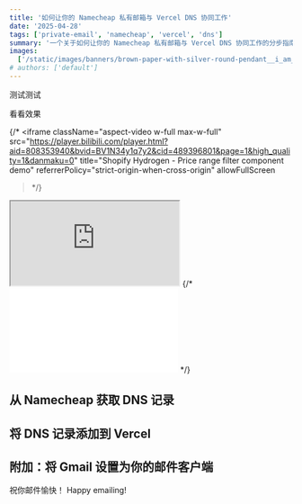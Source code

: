 ```yaml
---
title: '如何让你的 Namecheap 私有邮箱与 Vercel DNS 协同工作'
date: '2025-04-28'
tags: ['private-email', 'namecheap', 'vercel', 'dns']
summary: '一个关于如何让你的 Namecheap 私有邮箱与 Vercel DNS 协同工作的分步指南.'
images:
  ['/static/images/banners/brown-paper-with-silver-round-pendant__i_am_simoesse__hETJ5PBJDKw.jpeg']
# authors: ['default']
---
```


测试测试

看看效果

{/* <iframe
  className="aspect-video w-full max-w-full"
  src="https://player.bilibili.com/player.html?aid=808353940&bvid=BV1N34y1q7y2&cid=489396801&page=1&high_quality=1&danmaku=0"
  title="Shopify Hydrogen -  Price range filter component demo"
  referrerPolicy="strict-origin-when-cross-origin"
  allowFullScreen
></iframe>  */}

<iframe
  className="aspect-video w-full max-w-full"
  src="https://player.bilibili.com/player.html?aid=808353940&bvid=BV1N34y1q7y2&cid=489396801&page=1&high_quality=1&danmaku=1&autoplay=0"
  title="Shopify Hydrogen -  Price range filter component demo"
  allow="accelerometer; autoplay; clipboard-write; encrypted-media; gyroscope; picture-in-picture; web-share"
  referrerPolicy="strict-origin-when-cross-origin"
  allowFullScreen
></iframe>
{/* <iframe src="//player.bilibili.com/player.html?isOutside=true&aid=113920199169863&bvid=BV1qzFmeQEap" scrolling="no" border="0" frameborder="no" framespacing="0" allowfullscreen="true"></iframe> */}

## 从 Namecheap 获取 DNS 记录

## 将 DNS 记录添加到 Vercel

## 附加：将 Gmail 设置为你的邮件客户端

祝你邮件愉快！
Happy emailing! <Twemoji emoji="clinking-beer-mugs" />
